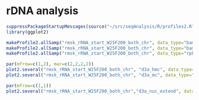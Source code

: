 rDNA analysis 
========================================================

```r
suppressPackageStartupMessages(source("~/src/seqAnalysis/R/profiles2.R"))
library(ggplot2)
```

```r
makeProfile2.allSamp("rmsk_rRNA_start_W25F200_both_chr", data_type="bam_extend/mean_chrom_mean_0", rm.outliers=0.01)
makeProfile2.allSamp("rmsk_rRNA_start_W25F200_both_chr", data_type="bam_ends/mean", rm.outliers=0.01)
makeProfile2.allSamp("rmsk_rRNA_start_W25F200_both_chr", data_type="rpkm/mean", rm.outliers=0.01)

```

```r
par(mfrow=c(1,2), mar=c(2,2,2,2))
plot2.several("rmsk_rRNA_start_W25F200_both_chr", "d3a_hmc", data_type="rpkm/mean", group2="trim0.01", cols=col2, y.vals=c(.2, 1))
plot2.several("rmsk_rRNA_start_W25F200_both_chr", "d3a_mc", data_type="rpkm/mean", group2="trim0.01", cols=col2, y.vals=c(0, .6))
```

```r
par(mfrow=c(1,1))
plot2.several("rmsk_rRNA_start_W25F200_both_chr","d3a_nuc_extend", data_type="bam_extend/mean_chrom_mean_0", group2="trim0.01", cols=col2, y.vals=c(.8, 1.4), range=c(101, 300))
```